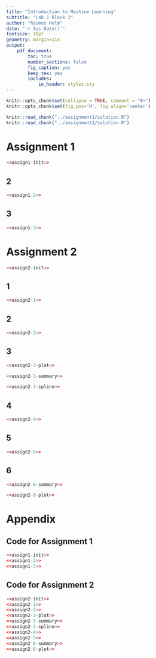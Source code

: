 ```yaml
---
title: "Introduction to Machine Learning"
subtitle: "Lab 1 Block 2"
author: "Rasmus Holm"
date: "`r Sys.Date()`"
fontsize: 10pt
geometry: margin=1in
output:
    pdf_document:
        toc: true
        number_sections: false
        fig_caption: yes
        keep_tex: yes
        includes:
            in_header: styles.sty
---
```


```r
knitr::opts_chunk$set(collapse = TRUE, comment = "#>")
knitr::opts_chunk$set(fig.pos='H', fig.align='center')

knitr::read_chunk("../assignment1/solution.R")
knitr::read_chunk("../assignment2/solution.R")
```

\newpage

# Assignment 1
```r
<<assign1-init>>
```

## 2
```r
<<assign1-2>>
```

## 3
```r
<<assign1-3>>
```

\newpage

# Assignment 2
```r
<<assign2-init>>
```

## 1
```r
<<assign2-1>>
```

## 2
```r
<<assign2-2>>
```

## 3
```r
<<assign2-3-plot>>
```

```r
<<assign2-3-summary>>
```

```r
<<assign2-3-spline>>
```


## 4
```r
<<assign2-4>>
```

## 5
```r
<<assign2-5>>
```

## 6
```r
<<assign2-6-summary>>
```

```r
<<assign2-6-plot>>
```

\newpage

# Appendix

## Code for Assignment 1
```r
<<assign1-init>>
<<assign1-2>>
<<assign1-3>>
```

## Code for Assignment 2
```r
<<assign2-init>>
<<assign2-1>>
<<assign2-2>>
<<assign2-3-plot>>
<<assign2-3-summary>>
<<assign2-3-spline>>
<<assign2-4>>
<<assign2-5>>
<<assign2-6-summary>>
<<assign2-6-plot>>
```
